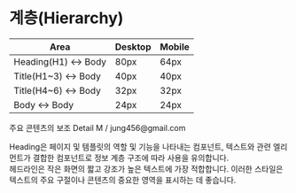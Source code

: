 
<Meta title="Design System/Guide/Hierarchy" />

# 계층(Hierarchy)

<table id="guide">
  <thead>
    <tr>
      <th>Area</th>
      <th>Desktop</th>
      <th>Mobile</th>
    </tr>
  </thead>
  <tbody>
    <tr>
      <td>Heading(H1) &lt;-&gt; Body</td>
      <td>80px</td>
      <td>64px</td>
    </tr>
    <tr>
      <td>Title(H1~3) &lt;-&gt; Body</td>
      <td>40px</td>
      <td>40px</td>
    </tr>
    <tr>
      <td>Title(H4~6) &lt;-&gt; Body</td>
      <td>32px</td>
      <td>32px</td>
    </tr>
    <tr>
      <td>Body &lt;-&gt; Body</td>
      <td>24px</td>
      <td>24px</td>
    </tr>
  </tbody>
</table>

<Canvas of={InvertCardTemplate} sourceState="none">
  <p>주요 콘텐츠의 보조 Detail M / jung456@gmail.com</p>
</Canvas>

Heading은 페이지 및 템플릿의 역할 및 기능을 나타내는 컴포넌트, 텍스트와 관련 엘리먼트가 결합한
컴포넌트로 정보 계층 구조에 따라 사용을 유의합니다. <br />
헤드라인은 작은 화면의 짧고 강조가 높은 텍스트에 가장 적합합니다. 이러한 스타일은 텍스트의 주요
구절이나 콘텐츠의 중요한 영역을 표시하는 데 좋습니다.
